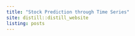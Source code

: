 ```yaml
---
title: "Stock Prediction through Time Series"
site: distill::distill_website
listing: posts
---
```

